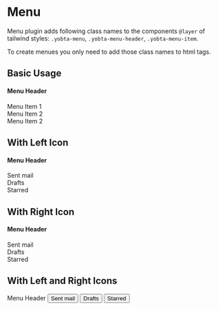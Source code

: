 
<Meta title="CSS Components/Menu" />

# Menu

Menu plugin adds following class names to the components `@layer`
of tailwind styles: `.yobta-menu`, `.yobta-menu-header`,
`.yobta-menu-item`.

To create menues you only need to add those class names to html tags.

## Basic Usage

<Canvas>
  <Story name="Basic Usage">
    <nav className="yobta-menu yobta-paper-2" role="menu">
      <h4 className="yobta-menu-header">Menu Header</h4>
      <div className="yobta-menu-item" role="menuitem">
        Menu Item 1
      </div>
      <div className="yobta-menu-item" role="menuitem">
        Menu Item 2
      </div>
      <div className="yobta-menu-item" role="menuitem">
        Menu Item 2
      </div>
    </nav>
  </Story>
</Canvas>

## With Left Icon

<Canvas>
  <Story name="With Left Icon">
    <nav className="yobta-menu yobta-paper-2" role="menu">
      <h4 className="yobta-menu-header">Menu Header</h4>
      <div className="yobta-menu-item" role="menuitem">
        <PaperPlane />
        Sent mail
      </div>
      <div className="yobta-menu-item" role="menuitem">
        <Mail />
        Drafts
      </div>
      <div className="yobta-menu-item" role="menuitem">
        <Star />
        Starred
      </div>
    </nav>
  </Story>
</Canvas>

## With Right Icon

<Canvas>
  <Story name="With Right Icon">
    <nav className="yobta-menu yobta-paper-2" role="menu">
      <h4 className="yobta-menu-header">Menu Header</h4>
      <div className="yobta-menu-item" role="menuitem">
        <span>Sent mail</span>
        <PaperPlane />
      </div>
      <div className="yobta-menu-item" role="menuitem">
        <span>Drafts</span>
        <Mail />
      </div>
      <div className="yobta-menu-item" role="menuitem">
        <span>Starred</span>
        <Star />
      </div>
    </nav>
  </Story>
</Canvas>

## With Left and Right Icons

<Canvas>
  <Story name="With Left and Right Icons">
    <nav className="yobta-menu yobta-paper-2" role="menu">
      <lh4i className="yobta-menu-header">Menu Header</lh4i>
      <button className="yobta-menu-item" role="menuitem">
        <PaperPlane />
        Sent mail
        <ChevronSmallRight />
      </button>
      <button className="yobta-menu-item" role="menuitem">
        <Mail />
        Drafts
        <ChevronSmallRight />
      </button>
      <button className="yobta-menu-item" role="menuitem">
        <Star />
        Starred
        <ChevronSmallRight />
      </button>
    </nav>
  </Story>
</Canvas>
